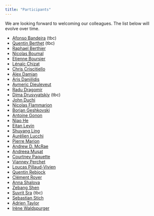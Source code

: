 ```yaml
---
title: "Participants"
---
```


We are looking forward to welcoming our colleagues.
The list below will evolve over time.

* [Afonso Bandeira](https://people.math.ethz.ch/~abandeira/) (tbc)
* [Quentin Berthet](https://q-berthet.github.io/) (tbc)
* [Raphael Berthier](https://raphael-berthier.github.io/)
* [Nicolas Boumal](https://www.nicolasboumal.net/)
* [Etienne Boursier](https://eboursier.github.io/)
* [Lénaïc Chizat](https://lchizat.github.io/)
* [Chris Criscitiello](https://ccriscitiello.github.io/personalwebsite/)
* [Alex Damian](https://web.math.princeton.edu/~ad27/)
* [Aris Daniilidis](https://www.arisdaniilidis.at/)
* [Aymeric Dieuleveut](http://www.cmap.polytechnique.fr/~aymeric.dieuleveut/)
* [Radu Dragomir](https://radualexandrudragomir.github.io/)
* [Dima Drusvyatskiy](https://sites.google.com/uw.edu/ddrusv/home) (tbc)
* [John Duchi](https://stanford.edu/~jduchi/)
* [Nicolas Flammarion](https://www.epfl.ch/labs/tml/)
* [Borjan Geshkovski](https://borjang.github.io/)
* [Antoine Gonon](https://agonon.github.io/)
* [Niao He](https://odi.inf.ethz.ch/niaohe.html)
* [Eitan Levin](https://www.eitanlev.in/)
* [Shuyang Ling](https://shanghai.nyu.edu/academics/faculty/directory/shuyang-ling)
* [Aurélien Lucchi](https://alucchi.github.io/)
* [Pierre Marion](https://pierremarion23.github.io/)
* [Andrew D. McRae](https://admcrae.github.io/)
* [Andreea Muşat](andreea.a.musat@gmail.com)
* [Courtney Paquette](https://cypaquette.github.io/)
* [Vianney Perchet](https://vianney.ai/)
* [Loucas Pillaud-Vivien](https://thebiglouloup.github.io/loucaspillaudvivien/)
* [Quentin Rebjock](https://scholar.google.com/citations?user=t9PEVrkAAAAJ&hl=fr)
* [Clément Royer](https://www.lamsade.dauphine.fr/~croyer/teach.html)
* [Anna Shalova](https://sites.google.com/view/annashalova/home)
* [Zebang Shen](https://shenzebang.github.io/)
* [Suvrit Sra](https://optml.mit.edu/) (tbc)
* [Sebastian Stich](https://sstich.ch/)
* [Adrien Taylor](https://adrientaylor.github.io/)
* [Irène Waldspurger](https://www.ceremade.dauphine.fr/~waldspurger/)
